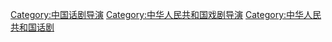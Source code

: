 [[Category:中国话剧导演|Category:中国话剧导演]]
[[Category:中华人民共和国戏剧导演|Category:中华人民共和国戏剧导演]]
[[Category:中华人民共和国话剧|Category:中华人民共和国话剧]]